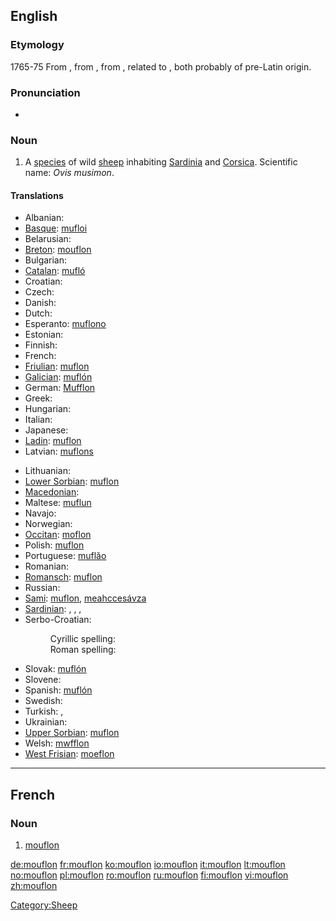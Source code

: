 ==English==
{{wikipedia}}

===Etymology===
1765-75 From {{etyl|fr}} {{term|mouflon|lang=fr}}, from {{etyl|it}} {{term|muflone|lang=it}}, from {{etyl|LL.}} {{term|mufro|mufrō|wild sheep|lang=la}}, related to {{etyl|la|-}} {{term|musimo||wild sheep|lang=la}}, both probably of pre-Latin origin.

===Pronunciation===
* {{IPA|/ˈmuf.lɔn/}}

===Noun===
{{en-noun}}

# A [[species]] of wild [[sheep]] inhabiting [[Sardinia]] and [[Corsica]]. Scientific name: ''Ovis musimon''.

====Translations====
{{trans-top|sheep}}
* Albanian: {{t-|sq|mufloni|xs=Albanian}}
* [[Basque]]: [[mufloi]]
* Belarusian: {{t-|be|муфлон|xs=Belarusian|sc=Cyrl}}
* [[Breton]]: [[mouflon]]
* Bulgarian: {{t|bg|муфлон|sc=Cyrl|tr=muflon}}
* [[Catalan]]: [[mufló]]
* Croatian: {{t-|hr|muflon}}
* Czech: {{t-|cs|muflon}}
* Danish: {{t-|da|muflon}}
* Dutch: {{t+|nl|moeflon|m}}
* Esperanto: [[muflono]]
* Estonian: {{t-|et|muflon}}
* Finnish: {{t-|fi|mufloni}}
* French: {{t+|fr|mouflon|m}}
* [[Friulian]]: [[muflon]]
* [[Galician]]: [[muflón]]
* German: [[Mufflon]] {{m}}
* Greek: {{t|el|μουφλόν|sc=Grek|tr=mouflón}}
* Hungarian: {{t-|hu|muflon}}
* Italian: {{t+|it|muflone|m}}
* Japanese: {{t|ja|ムフロン|sc=Jpan|tr=mufuron}}
* [[Ladin]]: [[muflon]]
* Latvian: [[muflons]]
{{trans-mid}}
* Lithuanian: {{t+|lt|muflonas|xs=Lithuanian}}
* [[Lower Sorbian]]: [[muflon]]
* [[Macedonian]]: {{t|mk|муфлон|sc=Cyrl}}
* Maltese: [[muflun]]
* Navajo: {{tø|nv|Tó wónaanídę́ę́ʼ dibé ałchiní}}
* Norwegian: {{t|no|mufflon}}
* [[Occitan]]: [[moflon]]
* Polish: [[muflon]]
* Portuguese: [[muflăo]]
* Romanian: {{t+|ro|muflon}}
* [[Romansch]]: [[muflon]]
* Russian: {{t|ru|муфлон|sc=Cyrl}}
* [[Sami]]: [[muflon]], [[meahccesávza]]
* [[Sardinian]]: {{t|sc|mruvoni}}, {{t|sc|mugra}}, {{t|sc|muva}}, {{t|sc|murgone}}
* Serbo-Croatian:
*: Cyrillic spelling: {{t|sh|муфлон|sc=Cyrl}}
*: Roman spelling: {{t|sh|muflon}}
* Slovak: [[muflón]]
* Slovene: {{t+|sl|muflon}}
* Spanish: [[muflón]] {{m}}
* Swedish: {{t|sv|mufflon}}
* Turkish: {{t+|tr|yaban koyunu}}, {{t+|tr|muflon}}
* Ukrainian: {{t|uk|муфлон|sc=Cyrl|tr=muflon}}
* [[Upper Sorbian]]: [[muflon]]
* Welsh: [[mwfflon]]
* [[West Frisian]]: [[moeflon]]
{{trans-bottom}}

[[Category:Sheep]]
----

==French==

===Noun===
{{fr-noun|m}}

# [[#English|mouflon]]

[[de:mouflon]]
[[fr:mouflon]]
[[ko:mouflon]]
[[io:mouflon]]
[[it:mouflon]]
[[lt:mouflon]]
[[no:mouflon]]
[[pl:mouflon]]
[[ro:mouflon]]
[[ru:mouflon]]
[[fi:mouflon]]
[[vi:mouflon]]
[[zh:mouflon]]